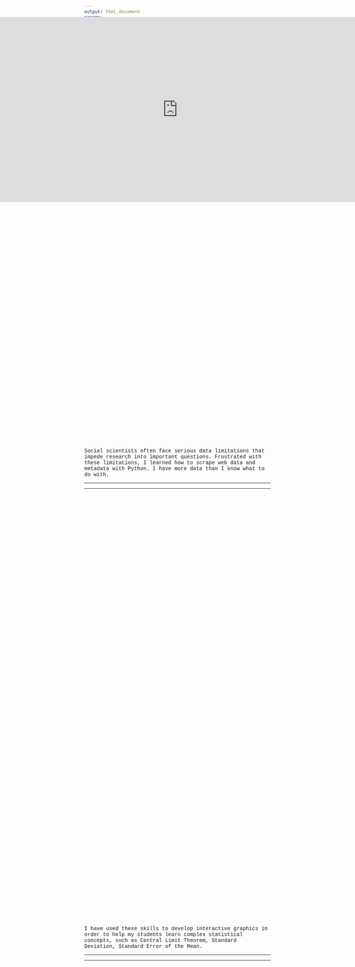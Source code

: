 ```yaml
---
output: html_document
params: 
    set_title: "Data Visualization"
title: "`r params$set_title`"
---
```


<!-- Load an icon library -->
<link rel="stylesheet" href="https://cdnjs.cloudflare.com/ajax/libs/font-awesome/4.7.0/css/font-awesome.min.css">
<!-- style -->
<link rel="stylesheet" href="style.css" type="text/css">
<!-- header -->
<div class="flex-container">
<div class="topnav"><a href="index.html"><i class="fa fa-lg fa-exclamation-circle"></i> joseph broad</a>
  <a href="teaching.html">teaching</a>
  <a href="data.html">data</a>
  <a href="https://www.dropbox.com/s/kyw2nyk7o27fwwy/jbroadcv0419.pdf?dl=0">cv</a>
  <div class="topnav-right"><a href="https://www.linkedin.com/in/joseph-broad-557071a9/"><i class="fa fa-lg fa-linkedin"></i></a>
    <a href="https://twitter.com/therealjoebroad"><i class="fa fa-lg fa-twitter"></i></a>
    <a href="https://github.com/jbroad"><i class="fa fa-lg fa-github"></i></a>
    <a href="mailto:jbroad@ucdavis.edu"><i class="fa fa-lg fa-envelope"></i></a>
    </div>
</div>
</div>

<div class="flex-container" style = "margin-top: 80px;">
  <div class="box">
  <p><font face = "courier">I know how to use these programs.<br>
  </p>
***
  <div class="box"></div><div class="box"></div><div class="box"></div>
***
</div>
</div>

<div class="flex-container" style = "margin-top: 180px;">
  <div class="box">
  <p><font face = "courier">To supplement my formal methodological training, I have devoted much of my (limited) free time in graduate school to developing programming skills in creating visually attractive and interactive graphics.
  </p>
***
<iframe src ="https://josephbroad.shinyapps.io/shiny/"
  style="border: 1px; 
  position:absolute;top:0px;left:0px;
  margin-top:100px;
  overflow:hidden;
  height: 500px;"/>
</iframe>
***
</div>
</div>

<div class="flex-container" style = "margin-top: 680px;">
  <div class="box">
  <p><font face = "courier">
  Social scientists often face serious data limitations that impede research into important questions. Frustrated with these limitations, I learned how to scrape web data and metadata with Python. I have more data than I know what to do with.
  </p>
***
<iframe src ="https://josephbroad.shinyapps.io/shiny/"
  style="border: 1px; 
  position:absolute;top:0px;left:0px;
  margin-top:100px;
  overflow:hidden;
  width: 100vw; 
  height: 500px;"/>
</iframe>
***
</div>
</div>

<div class="flex-container" style = "margin-top: 1180px;">
  <div class="box">
  <p><font face = "courier">
  I have used these skills to develop interactive graphics in order to help my students learn complex statistical concepts, such as Central Limit Theorem, Standard Deviation, Standard Error of the Mean.
  </p>
***
<iframe src ="https://josephbroad.shinyapps.io/stats/"
  style="border: 1px; 
  position:absolute;top:0px;left:0px;
  margin-top:100px;
  overflow:hidden;
  width: 100vw; 
  height: 500px;"/>
</iframe>
***
</div>
</div>

<div class="flex-container" style = "margin-top: 1680px;">
  <div class="box">
  <p><font face = "courier">
  I also try to make abstract statistical concepts more approachable by putting them into the more familiar context of dice rolls in Dungeons and Dragons battle mechanics:
  </p>
***
<iframe src ="https://josephbroad.shinyapps.io/dndstats/"
  style="border: 1px; 
  position:absolute;top:0px;left:0px;
  margin-top:100px;
  overflow:hidden;
  width: 100vw; 
  height: 500px;"/>
</iframe>
***
</div>
</div>




